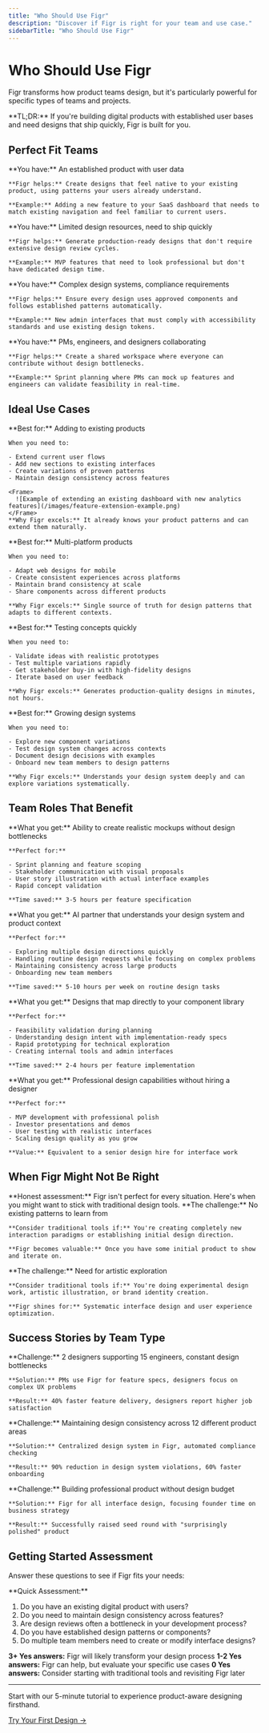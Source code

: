 ```yaml
---
title: "Who Should Use Figr"
description: "Discover if Figr is right for your team and use case."
sidebarTitle: "Who Should Use Figr"
---
```


# Who Should Use Figr

Figr transforms how product teams design, but it's particularly powerful for specific types of teams and projects.

<info>
  **TL;DR:** If you're building digital products with established user bases and need designs that ship quickly, Figr is built for you.
</info>

## Perfect Fit Teams

<CardGroup cols={2}>
  <Card title="Product Teams with Existing Apps" icon="mobile">
    **You have:** An established product with user data

    **Figr helps:** Create designs that feel native to your existing product, using patterns your users already understand.

    **Example:** Adding a new feature to your SaaS dashboard that needs to match existing navigation and feel familiar to current users.
  </Card>
  <Card title="Fast-Moving Startups" icon="rocket">
    **You have:** Limited design resources, need to ship quickly

    **Figr helps:** Generate production-ready designs that don't require extensive design review cycles.

    **Example:** MVP features that need to look professional but don't have dedicated design time.
  </Card>
  <Card title="Enterprise Teams" icon="building">
    **You have:** Complex design systems, compliance requirements

    **Figr helps:** Ensure every design uses approved components and follows established patterns automatically.

    **Example:** New admin interfaces that must comply with accessibility standards and use existing design tokens.
  </Card>
  <Card title="Cross-Functional Teams" icon="people-group">
    **You have:** PMs, engineers, and designers collaborating

    **Figr helps:** Create a shared workspace where everyone can contribute without design bottlenecks.

    **Example:** Sprint planning where PMs can mock up features and engineers can validate feasibility in real-time.
  </Card>
</CardGroup>

## Ideal Use Cases

<Tabs>
  <Tab title="Feature Extensions">
    **Best for:** Adding to existing products

    When you need to:

    - Extend current user flows
    - Add new sections to existing interfaces
    - Create variations of proven patterns
    - Maintain design consistency across features

    <Frame>
      ![Example of extending an existing dashboard with new analytics features](/images/feature-extension-example.png)
    </Frame>
    **Why Figr excels:** It already knows your product patterns and can extend them naturally.
  </Tab>
  <Tab title="Cross-Platform Consistency">
    **Best for:** Multi-platform products

    When you need to:

    - Adapt web designs for mobile
    - Create consistent experiences across platforms
    - Maintain brand consistency at scale
    - Share components across different products

    **Why Figr excels:** Single source of truth for design patterns that adapts to different contexts.
  </Tab>
  <Tab title="Rapid Prototyping">
    **Best for:** Testing concepts quickly

    When you need to:

    - Validate ideas with realistic prototypes
    - Test multiple variations rapidly
    - Get stakeholder buy-in with high-fidelity designs
    - Iterate based on user feedback

    **Why Figr excels:** Generates production-quality designs in minutes, not hours.
  </Tab>
  <Tab title="Design System Evolution">
    **Best for:** Growing design systems

    When you need to:

    - Explore new component variations
    - Test design system changes across contexts
    - Document design decisions with examples
    - Onboard new team members to design patterns

    **Why Figr excels:** Understands your design system deeply and can explore variations systematically.
  </Tab>
</Tabs>

## Team Roles That Benefit

<AccordionGroup>
  <Accordion title="Product Managers" icon="clipboard-list">
    **What you get:** Ability to create realistic mockups without design bottlenecks

    **Perfect for:**

    - Sprint planning and feature scoping
    - Stakeholder communication with visual proposals
    - User story illustration with actual interface examples
    - Rapid concept validation

    **Time saved:** 3-5 hours per feature specification
  </Accordion>
  <Accordion title="Designers" icon="palette">
    **What you get:** AI partner that understands your design system and product context

    **Perfect for:**

    - Exploring multiple design directions quickly
    - Handling routine design requests while focusing on complex problems
    - Maintaining consistency across large products
    - Onboarding new team members

    **Time saved:** 5-10 hours per week on routine design tasks
  </Accordion>
  <Accordion title="Engineers" icon="code">
    **What you get:** Designs that map directly to your component library

    **Perfect for:**

    - Feasibility validation during planning
    - Understanding design intent with implementation-ready specs
    - Rapid prototyping for technical exploration
    - Creating internal tools and admin interfaces

    **Time saved:** 2-4 hours per feature implementation
  </Accordion>
  <Accordion title="Founders & Solo Builders" icon="user-tie">
    **What you get:** Professional design capabilities without hiring a designer

    **Perfect for:**

    - MVP development with professional polish
    - Investor presentations and demos
    - User testing with realistic interfaces
    - Scaling design quality as you grow

    **Value:** Equivalent to a senior design hire for interface work
  </Accordion>
</AccordionGroup>

## When Figr Might Not Be Right

<warning>
  **Honest assessment:** Figr isn't perfect for every situation. Here's when you might want to stick with traditional design tools.
</warning>

<CardGroup cols={2}>
  <Card title="Brand-New Products" icon="seedling">
    **The challenge:** No existing patterns to learn from

    **Consider traditional tools if:** You're creating completely new interaction paradigms or establishing initial design direction.

    **Figr becomes valuable:** Once you have some initial product to show and iterate on.
  </Card>
  <Card title="Highly Creative Projects" icon="paintbrush">
    **The challenge:** Need for artistic exploration

    **Consider traditional tools if:** You're doing experimental design work, artistic illustration, or brand identity creation.

    **Figr shines for:** Systematic interface design and user experience optimization.
  </Card>
</CardGroup>

## Success Stories by Team Type

<Steps>
  <Step title="SaaS Startup (Series A)">
    **Challenge:** 2 designers supporting 15 engineers, constant design bottlenecks

    **Solution:** PMs use Figr for feature specs, designers focus on complex UX problems

    **Result:** 40% faster feature delivery, designers report higher job satisfaction
  </Step>
  <Step title="Enterprise Platform (500+ employees)">
    **Challenge:** Maintaining design consistency across 12 different product areas

    **Solution:** Centralized design system in Figr, automated compliance checking

    **Result:** 90% reduction in design system violations, 60% faster onboarding
  </Step>
  <Step title="Solo Founder (Pre-Seed)">
    **Challenge:** Building professional product without design budget

    **Solution:** Figr for all interface design, focusing founder time on business strategy

    **Result:** Successfully raised seed round with "surprisingly polished" product
  </Step>
</Steps>

## Getting Started Assessment

Answer these questions to see if Figr fits your needs:

<question>
  **Quick Assessment:**

  1. Do you have an existing digital product with users?
  2. Do you need to maintain design consistency across features?
  3. Are design reviews often a bottleneck in your development process?
  4. Do you have established design patterns or components?
  5. Do multiple team members need to create or modify interface designs?

  **3+ Yes answers:** Figr will likely transform your design process
  **1-2 Yes answers:** Figr can help, but evaluate your specific use cases
  **0 Yes answers:** Consider starting with traditional tools and revisiting Figr later
</question>

---

<Card title="Ready to see if Figr fits your team?" icon="play">
  Start with our 5-minute tutorial to experience product-aware designing firsthand.

  [Try Your First Design →](/getting-started/tutorial/first-design-5-minutes)
</Card>